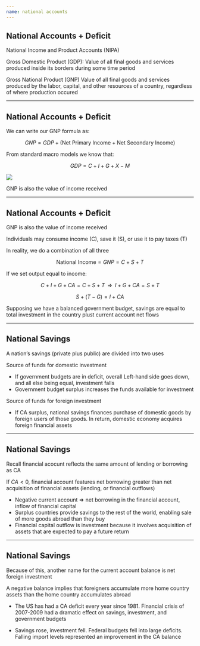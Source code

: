 ```yaml
---
name: national accounts
---
```


## National Accounts + Deficit

[National Income and Product Accounts (NIPA)]{.hp .align-center}

::: {.fragment}
[Gross Domestic Product (GDP):]{.hi}
Value of all final goods and services produced inside its borders during some time period
:::

::: {.fragment}
[Gross National Product (GNP)]{.hi} 
Value of all final goods and services produced by the labor, capital, and other resources of a country, [regardless of where production occured]{.hp}
:::

::: {.fragment}

\begin{align*}
    GNP = GDP &+ \text{Foreign Income Received} \\ 
    &- \text{Income Paid to Foreigners} \\ 
    &+ \text{Foreign Tranfers Received} \\ 
    &- \text{Transfers Paid to Foreigners} 
\end{align*}

:::

---

## National Accounts + Deficit

We can write our [GNP]{.hi} formula as:

$$
    GNP = GDP + (\text{Net Primary Income} + \text{Net Secondary Income})
$$

::: {.fragment}
From standard macro models we know that:

$$
    GDP = C + I + G + X - M
$$
:::

::: {.fragment}
![](images/gnp-breakdown.png){fig-align="center"}
:::

::: {.fragment}
[GNP is also the value of income received]{.hp}
:::

---

## National Accounts + Deficit

[GNP is also the value of income received]{.hp}

::: {.fragment}
Individuals may [consume income (C)]{.hp}, [save it (S)]{.hp}, or use it to [pay taxes (T)]{.hp}

In reality, we do a combination of all three
:::

::: {.fragment}
$$
    \text{National Income} = GNP = C + S + T
$$
:::

::: {.fragment}
If we set output equal to income:

$$
C + I + G + CA = C + S + T \;\; \Rightarrow \;\; I + G + CA = S + T
$$
:::

::: {.fragment}
$$
    S + (T - G) = I + CA
$$

Supposing we have a [balanced government budget]{.hp}, savings are equal to total investment in the country plust current account net flows
:::

---

## National Savings

A nation's savings (private plus public) are divided into [two uses]{.hp}

[Source of funds for]{.h} [domestic investment]{.hp}

::: {.incremental}
- If government budgets are in deficit, overall Left-hand side goes down, and all else being equal, investment falls
- Government budget surplus increases the funds available for investment
:::


[Source of funds for]{.h} [foreign investment]{.hp}

::: {.incremental}
- If CA surplus, national savings finances purchase of domestic goods by foreign users of those goods. 
In return, domestic economy acquires foreign financial assets
:::

---

## National Savings

Recall [financial acocunt]{.hp} reflects the same amount of lending or borrowing as CA

::: {.fragment}
If [$CA < 0$]{.h}, financial account features net borrowing greater than net acquisition of financial assets (lending, or financial outflows)
:::

::: {.fragment}
- Negative current account $\Rightarrow$ net borrowing in the financial account, inflow of financial capital
- Surplus countries provide savings to the rest of the world, enabling sale of more goods abroad than they buy
- Financial capital outflow is investment because it involves acquisition of assets that are expected to pay a future return
:::

---

## National Savings

Because of this, another name for the [current account balance]{.hp} is [net foreign investment]{.hp}

::: {.fragment}
A negative balance implies that foreigners accumulate more home country assets than the home country accumulates abroad
:::

::: {.fragment}
- The US has had a [CA deficit]{.hp} every year since 1981. 
Financial crisis of 2007-2009 had a dramatic effect on savings, investment, and government budgets

- Savings rose, investment fell.
Federal budgets fell into large deficits.
Falling import levels represented an improvement in the [CA balance]{.hp}
:::
